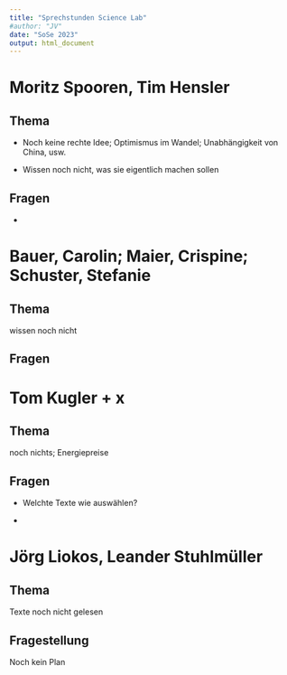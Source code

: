 ```yaml
---
title: "Sprechstunden Science Lab"
#author: "JV"
date: "SoSe 2023"
output: html_document
---
```


# Moritz Spooren, Tim Hensler



## Thema

- Noch keine rechte Idee; Optimismus im Wandel; Unabhängigkeit von China, usw.

- Wissen noch nicht, was sie eigentlich machen sollen

## Fragen

- 

# Bauer, Carolin; Maier, Crispine; Schuster, Stefanie



## Thema
wissen noch nicht


## Fragen

#	Tom Kugler + x

## Thema


noch nichts; Energiepreise

## Fragen

- Welchte Texte wie auswählen?

- 

# Jörg Liokos,  Leander Stuhlmüller

## Thema

Texte noch nicht gelesen

## Fragestellung

Noch kein Plan